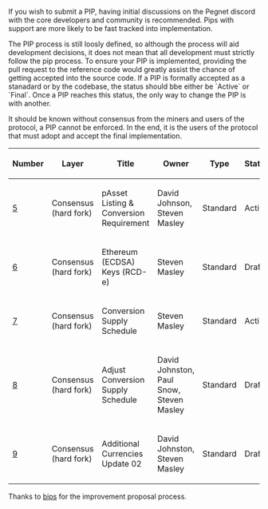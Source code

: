 If you wish to submit a PIP, having initial discussions on the Pegnet discord with the core developers and community is recommended. Pips with support are more likely to be fast tracked into implementation.

The PIP process is still loosly defined, so although the process will aid development decisions, it does not mean that all development must strictly follow the pip process. To ensure your PIP is implemented, providing the pull request to the reference code would greatly assist the chance of getting accepted into the source code. If a PIP is formally accepted as a stanadard or by the codebase, the status should bbe either be `Active` or `Final`. Once a PIP reaches this status, the only way to change the PIP is with another.

It should be known without consensus from the miners and users of the protocol, a PIP cannot be enforced. In the end, it is the users of the protocol that must adopt and accept the final implementation.



{| class="wikitable sortable" style="width: auto; text-align: center; font-size: smaller; table-layout: fixed;"
!Number
!Layer
!Title
!Owner
!Type
!Status

|- style="background-color: #cfffcf"
| [[pip-0005.mediawiki|5]]
| Consensus (hard fork)
| pAsset Listing & Conversion Requirement
| David Johnson, Steven Masley
| Standard
| Active
|-
| [[pip-0006.mediawiki|6]]
| Consensus (hard fork)
| Ethereum (ECDSA) Keys (RCD-e)
| Steven Masley
| Standard
| Draft
|- style="background-color: #cfffcf"
| [[pip-0007.mediawiki|7]]
| Consensus (hard fork)
| Conversion Supply Schedule
| Steven Masley
| Standard
| Active
|-
| [[pip-0008.mediawiki|8]]
| Consensus (hard fork)
| Adjust Conversion Supply Schedule
| David Johnston, Paul Snow, Steven Masley
| Standard
| Draft
|-
| [[pip-0009.mediawiki|9]]
| Consensus (hard fork)
| Additional Currencies Update 02
| David Johnston, Steven Masley
| Standard
| Draft


|}


Thanks to [https://github.com/bitcoin/bips bips] for the improvement proposal process.
